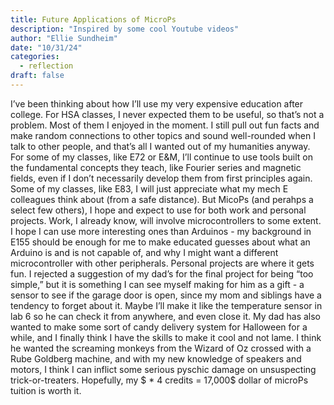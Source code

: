 ```yaml
---
title: Future Applications of MicroPs
description: "Inspired by some cool Youtube videos"
author: "Ellie Sundheim"
date: "10/31/24"
categories:
  - reflection
draft: false
---
```

I've been thinking about how I'll use my very expensive education after college. For HSA classes, I never expected them to be useful, so that's not a problem. Most of them I enjoyed in the moment. I still pull out fun facts and make random connections to other topics and sound well-rounded when I talk to other people, and that's all I wanted out of my humanities anyway. For some of my classes, like E72 or E&M, I'll continue to use tools built on the fundamental concepts they teach, like Fourier series and magnetic fields, even if I don't necessarily develop them from first principles again. Some of my classes, like E83, I will just appreciate what my mech E colleagues think about (from a safe distance). But MicoPs (and perahps a select few others), I hope and expect to use for both work and personal projects. Work, I already know, will involve microcontrollers to some extent. I hope I can use more interesting ones than Arduinos - my background in E155 should be enough for me to make educated guesses about what an Arduino is and is not capable of, and why I might want a different microcontroller with other peripherals. Personal projects are where it gets fun. I rejected a suggestion of my dad's for the final project for being "too simple," but it is something I can see myself making for him as a gift - a sensor to see if the garage door is open, since my mom and siblings have a tendency to forget about it. Maybe I'll make it like the temperature sensor in lab 6 so he can check it from anywhere, and even close it. My dad has also wanted to make some sort of candy delivery system for Halloween for a while, and I finally think I have the skills to make it cool and not lame. I think he wanted the screaming monkeys from the Wizard of Oz crossed with a Rube Goldberg machine, and with my new knowledge of speakers and motors, I think I can inflict some serious pyschic damage on unsuspecting trick-or-treaters. Hopefully, my $ \frac{80,000}{\text{18 credits}} * 4 credits = 17,000$ dollar of microPs tuition is worth it.
